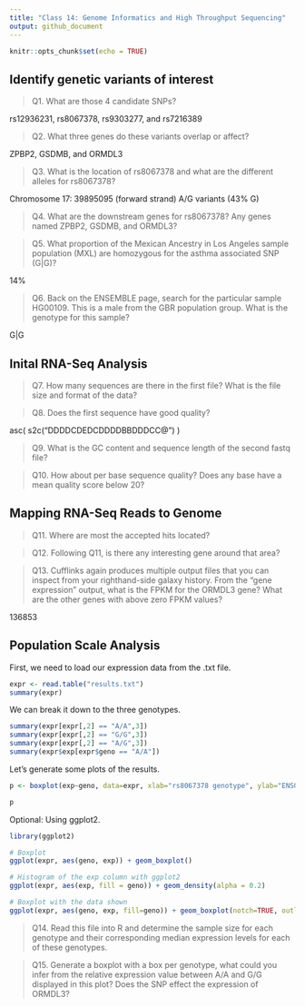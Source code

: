```yaml
---
title: "Class 14: Genome Informatics and High Throughput Sequencing"
output: github_document
---
```


```r
knitr::opts_chunk$set(echo = TRUE)
```

## Identify genetic variants of interest

> Q1. What are those 4 candidate SNPs?

rs12936231, rs8067378, rs9303277, and rs7216389

> Q2. What three genes do these variants overlap or affect?

ZPBP2, GSDMB, and ORMDL3

> Q3. What is the location of rs8067378 and what are the different alleles for rs8067378?

Chromosome 17: 39895095 (forward strand) A/G variants (43% G)

> Q4. What are the downstream genes for rs8067378? Any genes named ZPBP2, GSDMB, and ORMDL3?



> Q5. What proportion of the Mexican Ancestry in Los Angeles sample population (MXL) are homozygous for the asthma associated SNP (G|G)?

14% 

> Q6. Back on the ENSEMBLE page, search for the particular sample HG00109. This is a male from the GBR population group. What is the genotype for this sample?

G|G

## Inital RNA-Seq Analysis

> Q7. How many sequences are there in the first file? What is the file size and format of the data?



> Q8. Does the first sequence have good quality?

asc( s2c("DDDDCDEDCDDDDBBDDDCC@") )

> Q9. What is the GC content and sequence length of the second fastq file?



> Q10. How about per base sequence quality? Does any base have a mean quality score below 20?

## Mapping RNA-Seq Reads to Genome

> Q11. Where are most the accepted hits located?



> Q12. Following Q11, is there any interesting gene around that area? 



> Q13. Cufflinks again produces multiple output files that you can inspect from your righthand-side galaxy history. From the “gene expression” output, what is the FPKM for the ORMDL3 gene? What are the other genes with above zero FPKM values?

136853

## Population Scale Analysis

First, we need to load our expression data from the .txt file.
```r
expr <- read.table("results.txt")
summary(expr)
```

We can break it down to the three genotypes.
```r
summary(expr[expr[,2] == "A/A",3])
summary(expr[expr[,2] == "G/G",3])
summary(expr[expr[,2] == "A/G",3])
summary(expr$exp[expr$geno == "A/A"])
```

Let's generate some plots of the results.
```r
p <- boxplot(exp~geno, data=expr, xlab="rs8067378 genotype", ylab="ENSG00000172057.4 (RPKM)", notch=T)

p
```

Optional: Using ggplot2.
```r
library(ggplot2)

# Boxplot
ggplot(expr, aes(geno, exp)) + geom_boxplot()
```

```r
# Histogram of the exp column with ggplot2
ggplot(expr, aes(exp, fill = geno)) + geom_density(alpha = 0.2)
```

```r
# Boxplot with the data shown
ggplot(expr, aes(geno, exp, fill=geno)) + geom_boxplot(notch=TRUE, outlier.shape = NA) + geom_jitter(shape=16, position=position_jitter(0.2), alpha=0.4)
```

> Q14. Read this file into R and determine the sample size for each genotype and their corresponding median expression levels for each of these genotypes.

> Q15. Generate a boxplot with a box per genotype, what could you infer from the relative expression value between A/A and G/G displayed in this plot? Does the SNP effect the expression of ORMDL3?
 